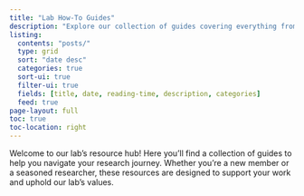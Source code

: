```yaml
---
title: "Lab How-To Guides"
description: "Explore our collection of guides covering everything from authorship etiquette to open science practices. Find the information you need to thrive in our lab and beyond."
listing:
  contents: "posts/"
  type: grid
  sort: "date desc"
  categories: true
  sort-ui: true
  filter-ui: true
  fields: [title, date, reading-time, description, categories]
  feed: true
page-layout: full
toc: true
toc-location: right
---
```


Welcome to our lab's resource hub!
Here you'll find a collection of guides to help you navigate your research journey.
Whether you're a new member or a seasoned researcher, these resources are designed to support your work and uphold our lab's values.

